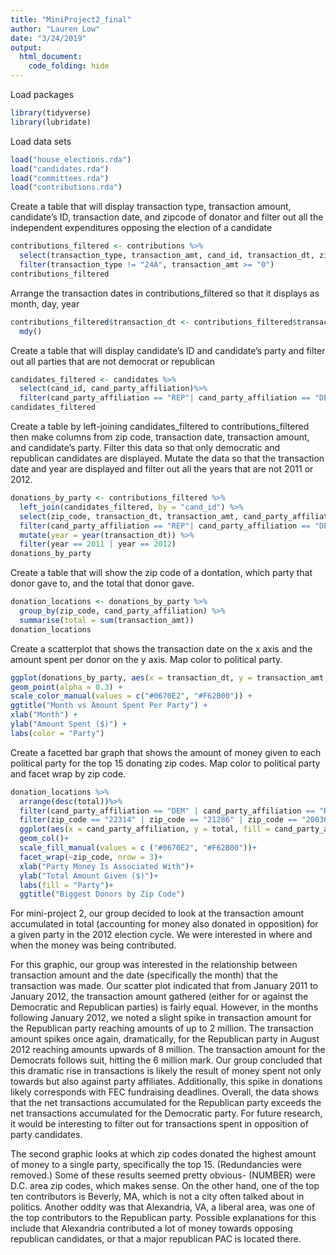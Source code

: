 ```yaml
---
title: "MiniProject2_final"
author: "Lauren Low"
date: "3/24/2019"
output:
  html_document:
    code_folding: hide
---
```

Load packages
```r
library(tidyverse)
library(lubridate)
```

Load data sets
```r
load("house_elections.rda")
load("candidates.rda")
load("committees.rda")
load("contributions.rda")
```

Create a table that will display transaction type, transaction amount, candidate's ID, transaction date, and zipcode of donator and filter out all the independent expenditures opposing the election of a candidate
```r
contributions_filtered <- contributions %>%
  select(transaction_type, transaction_amt, cand_id, transaction_dt, zip_code) %>%
  filter(transaction_type != "24A", transaction_amt >= "0")
contributions_filtered
```

Arrange the transaction dates in contributions_filtered so that it displays as month, day, year
```r
contributions_filtered$transaction_dt <- contributions_filtered$transaction_dt %>%
  mdy()
```

Create a table that will display candidate's ID and candidate's party and filter out all parties that are not democrat or republican
```r
candidates_filtered <- candidates %>%
  select(cand_id, cand_party_affiliation)%>%
  filter(cand_party_affiliation == "REP"| cand_party_affiliation == "DEM")
candidates_filtered
```

Create a table by left-joining candidates_filtered to contributions_filtered then make columns from zip code, transaction date, transaction amount, and candidate's party.  Filter this data so that only democratic and republican candidates are displayed. Mutate the data so that the transaction date and year are displayed and filter out all the years that are not 2011 or 2012. 
```r
donations_by_party <- contributions_filtered %>%
  left_join(candidates_filtered, by = "cand_id") %>%
  select(zip_code, transaction_dt, transaction_amt, cand_party_affiliation) %>%
  filter(cand_party_affiliation == "REP"| cand_party_affiliation == "DEM") %>%
  mutate(year = year(transaction_dt)) %>%
  filter(year == 2011 | year == 2012)
donations_by_party
```

Create a table that will show the zip code of a dontation, which party that donor gave to, and the total that donor gave.
```r
donation_locations <- donations_by_party %>%
  group_by(zip_code, cand_party_affiliation) %>%
  summarise(total = sum(transaction_amt))
donation_locations
```

Create a scatterplot that shows the transaction date on the x axis and the amount spent per donor on the y axis. Map color to political party.
```r
ggplot(donations_by_party, aes(x = transaction_dt, y = transaction_amt, color = cand_party_affiliation)) +
geom_point(alpha = 0.3) +
scale_color_manual(values = c("#0670E2", "#F62B00")) +
ggtitle("Month vs Amount Spent Per Party") +
xlab("Month") +
ylab("Amount Spent ($)") +
labs(color = "Party")
```

Create a facetted bar graph that shows the amount of money given to each political party for the top 15 donating zip codes.  Map color to political party and facet wrap by zip code.
```r
donation_locations %>%
  arrange(desc(total))%>%
  filter(cand_party_affiliation == "DEM" | cand_party_affiliation == "REP")%>%
  filter(zip_code == "22314" | zip_code == "21286" | zip_code == "20036" | zip_code == "20007" | zip_code == "01915" | zip_code == "20002" | zip_code == "20003" | zip_code == "91403" |zip_code == "85024" | zip_code == "20005"| zip_code == "70817" | zip_code == "20814" | zip_code == "92592"| zip_code == "94043" | zip_code == "20006") %>%
  ggplot(aes(x = cand_party_affiliation, y = total, fill = cand_party_affiliation))+
  geom_col()+
  scale_fill_manual(values = c ("#0670E2", "#F62B00"))+
  facet_wrap(~zip_code, nrow = 3)+
  xlab("Party Money Is Associated With")+
  ylab("Total Amount Given ($)")+
  labs(fill = "Party")+
  ggtitle("Biggest Donors by Zip Code")
```

For mini-project 2, our group decided to look at the transaction amount accumulated in total (accounting for money also donated in opposition) for a given party in the 2012 election cycle. We were interested in where and when the money was being contributed.

For this graphic, our group was interested in the relationship between transaction amount and the date (specifically the month) that the transaction was made. Our scatter plot indicated that from January 2011 to January 2012, the transaction amount gathered (either for or against the Democratic and Republican parties) is fairly equal. However, in the months following January 2012, we noted a slight spike in transaction amount for the Republican party reaching amounts of up to 2 million. The transaction amount spikes once again, dramatically, for the Republican party in August 2012 reaching amounts upwards of 8 million. The transaction amount for the Democrats follows suit, hitting the 6 million mark. Our group concluded that this dramatic rise in transactions is likely the result of money spent not only towards but also against party affiliates. Additionally, this spike in donations likely corresponds with FEC fundraising deadlines. Overall, the data shows that the net transactions accumulated for the Republican party exceeds the net transactions accumulated for the Democratic party. For future research, it would be interesting to filter out for transactions spent in opposition of party candidates. 

The second graphic looks at which zip codes donated the highest amount of money to a single party, specifically the top 15. (Redundancies were removed.) Some of these results seemed pretty obvious- (NUMBER) were D.C. area zip codes, which makes sense. On the other hand, one of the top ten contributors is Beverly, MA, which is not a city often talked about in politics. Another oddity was that Alexandria, VA, a liberal area, was one of the top contributors to the Republican party. Possible explanations for this include that Alexandria contributed a lot of money towards opposing republican candidates, or that a major republican PAC is located there.

